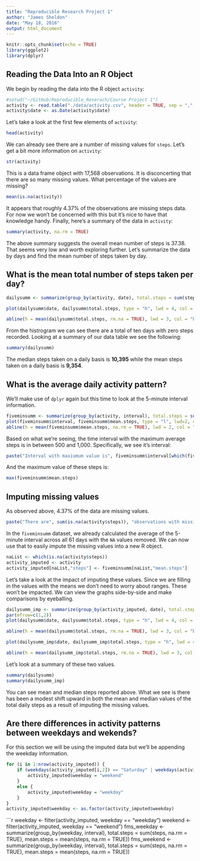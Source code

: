 ```yaml
---
title: "Reproducible Research Project 1"
author: "James Sheldon"
date: "May 18, 2016"
output: html_document
---
```




```r
knitr::opts_chunk$set(echo = TRUE)
library(ggplot2)
library(dplyr)
```

## Reading the Data Into an R Object

We begin by reading the data into the R object `activity`:

```r
#setwd("~/GitHub/Reproducible_Reserach/Course Project 1")
activity <- read.table("./data/activity.csv", header = TRUE, sep = ",", na.strings = "NA")
activity$date <- as.Date(activity$date)
```

Let's take a look at the first few elements of `activity`:

```r
head(activity)
```

We can already see there are a number of missing values for `steps`. Let's get a bit more information on `activity`:

```r
str(activity)
```

This is a data frame object with 17,568 observations. It is disconcerting that there are so many missing values.  What percentage of the values are missing?

```r
mean(is.na(activity))
```

It appears that roughly 4.37% of the observations are missing steps data. For now we won't be concerned with this but it's nice to have that knowledge handy.  Finally, here's a summary of the data in `activity`:

```r
summary(activity, na.rm = TRUE)
```

The above summary suggests the overall mean number of steps is 37.38.  That seems very low and worth exploring further.  Let's summarize the data by days and find the mean number of steps taken by day.

## What is the mean total number of steps taken per day?

```r
dailysumm <- summarize(group_by(activity, date), total.steps = sum(steps, na.rm = TRUE), mean.steps = mean(steps, na.rm = TRUE))

plot(dailysumm$date, dailysumm$total.steps, type = "h", lwd = 4, col = "red", main = "Daily Step Histogram", xlab = "Date", ylab = "Daily Steps")

abline(h = mean(dailysumm$total.steps, rm.na = TRUE), lwd = 3, col = "blue")
```

From the histrogram we can see there are a total of ten days with zero steps recorded. Looking at a summary of our data table we see the following:

```r
summary(dailysumm)
```

The median steps taken on a daily basis is **10,395** while the mean steps taken on a daily basis is **9,354**.

## What is the average daily activity pattern?

We'll make use of `dplyr` again but this time to look at the 5-minute interval information.
```r
fiveminsumm <- summarize(group_by(activity, interval), total.steps = sum(steps, na.rm = TRUE), mean.steps = mean(steps, na.rm = TRUE))
plot(fiveminsumm$interval, fiveminsumm$mean.steps, type = "l", lwd=2, col = "blue", main = "Average Steps Taken by Interval", xlab = "Interval", ylab = "Average Steps")
abline(h = mean(fiveminsumm$mean.steps, na.rm = TRUE), lwd = 2, col = "red")
```

Based on what we're seeing, the time interval with the maximum average steps is in between 500 and 1,000.  Specifically, we see it's interval:

```r
paste("Interval with maxiumum value is", fiveminsumm$interval[which(fiveminsumm$mean.steps == max(fiveminsumm$mean.steps))])
```

And the maximum value of these steps is:

```r
max(fiveminsumm$mean.steps)
```

## Imputing missing values

As observed above, 4.37% of the data are missing values.

```r
paste("There are", sum(is.na(activity$steps)), "observations with missing values.")
```

In the `fiveminsumm` dataset, we already calculated the average of the 5-minute interval across all 61 days with the `NA` values removed.  We can now use that to easily impute the missing values into a new R object.

```r
naList <- which(is.na(activity$steps))
activity_imputed <- activity
activity_imputed[naList,"steps"] <- fiveminsumm[naList,"mean.steps"]
```

Let's take a look at the impact of imputing these values.  Since we are filling in the values with the means we don't need to worry about ranges.  These won't be impacted.  We can view the graphs side-by-side and make comparisons by eyeballing.

```r

dailysumm_imp <- summarize(group_by(activity_imputed, date), total.steps = sum(steps, na.rm = TRUE), mean.steps = mean(steps, na.rm = TRUE))
par(mfrow=c(1,2))
plot(dailysumm$date, dailysumm$total.steps, type = "h", lwd = 4, col = "red", main = "Daily Step Histogram", xlab = "Date", ylab = "Daily Steps")

abline(h = mean(dailysumm$total.steps, rm.na = TRUE), lwd = 3, col = "blue")

plot(dailysumm_imp$date, dailysumm_imp$total.steps, type = "h", lwd = 4, col = "green", main = "Daily Step Histogram (Imputed)", xlab = "Date", ylab = "Daily Steps")

abline(h = mean(dailysumm_imp$total.steps, rm.na = TRUE), lwd = 3, col = "blue")
```

Let's look at a summary of these two values.

```r
summary(dailysumm)
summary(dailysumm_imp)
```

You can see mean and median steps reported above.  What we see is there has been a modest shift upward in both the mean and median values of the total daily steps as a result of imputing the missing values.

## Are there differences in activity patterns between weekdays and wekends?

For this section we will be using the imputed data but we'll be appending the weekday information.

```r
for (i in 1:nrow(activity_imputed)) {
    if (weekdays(activity_imputed[i,2]) == "Saturday" | weekdays(activity_imputed[i,2]) == "Sunday" ) {
        activity_imputed$weekday = "weekend"
    }
    else {
        activity_imputed$weekday = "weekday"
    }
}
activity_imputed$weekday <- as.factor(activity_imputed$weekday)
```


```r

weekday <- filter(activity_imputed, weekday == "weekday")
weekend <- filter(activity_imputed, weekday == "weekend")
fms_weekday <- summarize(group_by(weekday, interval), total.steps = sum(steps, na.rm = TRUE), mean.steps = mean(steps, na.rm = TRUE))
fms_weekend <- summarize(group_by(weekday, interval), total.steps = sum(steps, na.rm = TRUE), mean.steps = mean(steps, na.rm = TRUE))